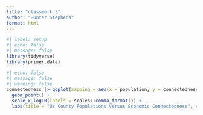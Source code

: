 ```yaml
---
title: "classwork_3"
author: "Hunter Stephens"
format: html
---
```


```r
#| label: setup
#| echo: false
#| message: false
library(tidyverse)
library(primer.data)
```

```r
#| echo: false
#| message: false
#| warning: false
connectedness |> ggplot(mapping = aes(x = population, y = connectedness)) +
  geom_point() +
  scale_x_log10(labels = scales::comma_format()) +
  labs(title = "Us County Populations Versus Economic Connectedness", subtitle = "There is no correlation between population and economic connectedness")
```